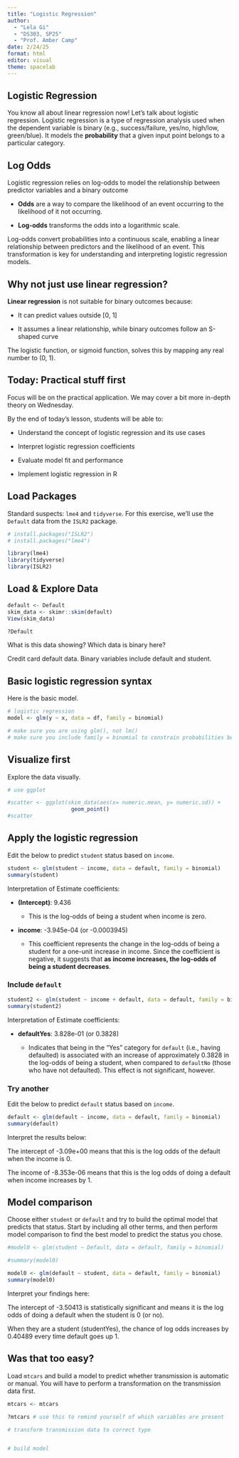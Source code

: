 ```yaml
---
title: "Logistic Regression"
author: 
  - "Lela Gi"
  - "DS303, SP25"
  - "Prof. Amber Camp"
date: 2/24/25
format: html
editor: visual
theme: spacelab
---
```


## Logistic Regression

You know all about linear regression now! Let's talk about logistic regression. Logistic regression is a type of regression analysis used when the dependent variable is binary (e.g., success/failure, yes/no, high/low, green/blue). It models the **probability** that a given input point belongs to a particular category.

## Log Odds

Logistic regression relies on log-odds to model the relationship between predictor variables and a binary outcome

-   **Odds** are a way to compare the likelihood of an event occurring to the likelihood of it not occurring.

-   **Log-odds** transforms the odds into a logarithmic scale.

Log-odds convert probabilities into a continuous scale, enabling a linear relationship between predictors and the likelihood of an event. This transformation is key for understanding and interpreting logistic regression models.

## Why not just use linear regression?

**Linear regression** is not suitable for binary outcomes because:

-   It can predict values outside \[0, 1\]

-   It assumes a linear relationship, while binary outcomes follow an S-shaped curve

The logistic function, or sigmoid function, solves this by mapping any real number to (0, 1).

## Today: Practical stuff first

Focus will be on the practical application. We may cover a bit more in-depth theory on Wednesday.

By the end of today's lesson, students will be able to:

-   Understand the concept of logistic regression and its use cases

-   Interpret logistic regression coefficients

-   Evaluate model fit and performance

-   Implement logistic regression in R

## Load Packages

Standard suspects: `lme4` and `tidyverse`. For this exercise, we'll use the `Default` data from the `ISLR2` package.

```r
# install.packages("ISLR2")
# install.packages("lme4")

library(lme4)
library(tidyverse)
library(ISLR2)
```

## Load & Explore Data

```r
default <- Default
skim_data <- skimr::skim(default)
View(skim_data)

?Default
```

What is this data showing? Which data is binary here?

Credit card default data. Binary variables include default and student.

## Basic logistic regression syntax

Here is the basic model.

```r
# logistic regression
model <- glm(y ~ x, data = df, family = binomial)

# make sure you are using glm(), not lm()
# make sure you include family = binomial to constrain probabilities between 0 and 1 and transform the probabilities to the log-odds scale.
```

## Visualize first

Explore the data visually.

```r
# use ggplot

#scatter <- ggplot(skim_data(aes(x= numeric.mean, y= numeric.sd)) +
                    geom_point()
#scatter
```

## Apply the logistic regression

Edit the below to predict `student` status based on `income`.

```r
student <- glm(student ~ income, data = default, family = binomial)
summary(student)
```

Interpretation of Estimate coefficients:

-   **(Intercept)**: 9.436

    -   This is the log-odds of being a student when income is zero.

-   **income**: -3.945e-04 (or -0.0003945)

    -   This coefficient represents the change in the log-odds of being a student for a one-unit increase in income. Since the coefficient is negative, it suggests that **as income increases, the log-odds of being a student decreases**.

### Include `default`

```r
student2 <- glm(student ~ income + default, data = default, family = binomial)
summary(student2)
```

Interpretation of Estimate coefficients:

-   **defaultYes**: 3.828e-01 (or 0.3828)

    -   Indicates that being in the "Yes" category for `default` (i.e., having defaulted) is associated with an increase of approximately 0.3828 in the log-odds of being a student, when compared to `defaultNo` (those who have not defaulted). This effect is not significant, however.

### Try another

Edit the below to predict `default` status based on `income`.

```r
default <- glm(default ~ income, data = default, family = binomial)
summary(default)
```

Interpret the results below:

The intercept of -3.09e+00 means that this is the log odds of the default when the income is 0.

The income of -8.353e-06 means that this is the log odds of doing a default when income increases by 1.

## Model comparison

Choose either `student` or `default` and try to build the optimal model that predicts that status. Start by including all other terms, and then perform model comparison to find the best model to predict the status you chose.

```r
#model0 <- glm(student ~ Default, data = default, family = binomial)

#summary(model0)

model0 <- glm(default ~ student, data = default, family = binomial)
summary(model0)
```

Interpret your findings here:

The intercept of -3.50413 is statistically significant and means it is the log odds of doing a default when the student is 0 (or no).

When they are a student (studentYes), the chance of log odds increases by 0.40489 every time default goes up 1.

## Was that too easy?

Load `mtcars` and build a model to predict whether transmission is automatic or manual. You will have to perform a transformation on the transmission data first.

```r
mtcars <- mtcars

?mtcars # use this to remind yourself of which variables are present

# transform transmission data to correct type


# build model
```

